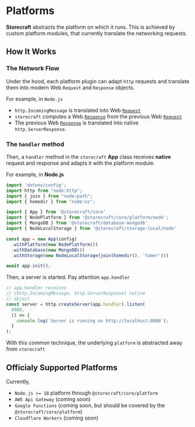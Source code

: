 # Platforms

**Storecraft** abstracts the platform on which it runs. This is achieved
by custom platform modules, that currently translate the networking requests.

## How It Works

### The Network Flow
Under the hood, each platform plugin can adapt `http` requests and
translate them into modern Web `Request` and `Response` objects.


For example, in `Node.js`
- `http.IncomingMessage` is translated into Web [`Request`](https://developer.mozilla.org/en-US/docs/Web/API/Request)
- `storecraft` computes a Web [`Response`](https://developer.mozilla.org/en-US/docs/Web/API/Response) from the previous Web [`Request`](https://developer.mozilla.org/en-US/docs/Web/API/Request)
- The previous Web [`Response`](https://developer.mozilla.org/en-US/docs/Web/API/Response) is translated into native `http.ServerResponse`.

### The `handler` method

Then, a `handler` method in the `storecraft` **App** class receives **native**
request and response and adapts it with the platform module.

For example, in **Node.js**
```js
import 'dotenv/config';
import http from "node:http";
import { join } from "node:path";
import { homedir } from "node:os";

import { App } from '@storecraft/core'
import { NodePlatform } from '@storecraft/core/platform/node';
import { MongoDB } from '@storecraft/database-mongodb'
import { NodeLocalStorage } from '@storecraft/storage-local/node'

const app = new App(config)
  .withPlatform(new NodePlatform())
  .withDatabase(new MongoDB())
  .withStorage(new NodeLocalStorage(join(homedir(), 'tomer')))

await app.init();

```

Then, a server is started. Pay attention `app.handler`

```js
// app.handler receives 
// (http.IncomingMessage, http.ServerResponse) native
// object
const server = http.createServer(app.handler).listen(
  8000,
  () => {
    console.log(`Server is running on http://localhost:8000`);
  }
);
```

With this common technique, the underlying `platform` is abstracted away
from `storecraft`

## Officialy Supported Platforms

Currently,

- `Node.js >= 18` platform through `@storecraft/core/platform`
- `AWS Api Gateway` (coming soon)
- `Google Functions` (coming soon, but should be covered by the `@storecraft/core/platform`)
- `Cloudflare Workers` (coming soon)